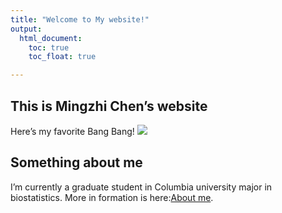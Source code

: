 ```yaml
---
title: "Welcome to My website!"
output: 
  html_document:
    toc: true
    toc_float: true

---
```


## This is Mingzhi Chen's website

Here's my favorite Bang Bang!
![](images/bb.jpg)

## Something about me
I'm currently a graduate student in Columbia university major in biostatistics. More in formation is here:[About me](about.html).